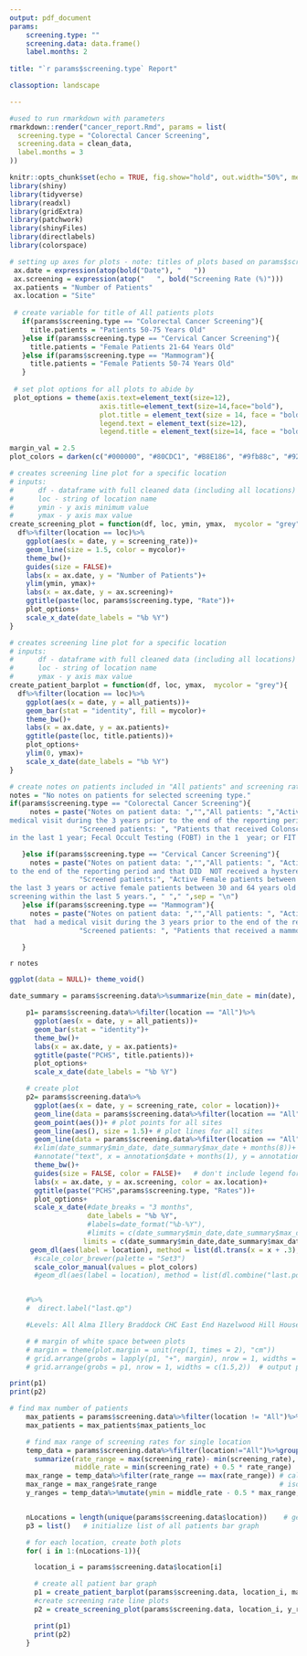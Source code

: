 ```yaml
---
output: pdf_document
params: 
    screening.type: ""
    screening.data: data.frame()
    label.months: 2
    
title: "`r params$screening.type` Report" 

classoption: landscape

---
```




```r
#used to run rmarkdown with parameters 
rmarkdown::render("cancer_report.Rmd", params = list(
  screening.type = "Colorectal Cancer Screening",
  screening.data = clean_data,  
  label.months = 3
))
```

```r
knitr::opts_chunk$set(echo = TRUE, fig.show="hold", out.width="50%", message = FALSE, warning = FALSE)
library(shiny)
library(tidyverse)
library(readxl)
library(gridExtra)
library(patchwork)
library(shinyFiles)
library(directlabels)
library(colorspace)

# setting up axes for plots - note: titles of plots based on params$screening.type
 ax.date = expression(atop(bold("Date"), "   "))
 ax.screening = expression(atop("   ", bold("Screening Rate (%)")))
 ax.patients = "Number of Patients"
 ax.location = "Site"
 
 # create variable for title of All patients plots
   if(params$screening.type == "Colorectal Cancer Screening"){
     title.patients = "Patients 50-75 Years Old"
   }else if(params$screening.type == "Cervical Cancer Screening"){
     title.patients = "Female Patients 21-64 Years Old"
   }else if(params$screening.type == "Mammogram"){
     title.patients = "Female Patients 50-74 Years Old"
   }
 
 # set plot options for all plots to abide by
 plot_options = theme(axis.text=element_text(size=12),
                      axis.title=element_text(size=14,face="bold"),
                      plot.title = element_text(size = 14, face = "bold"),
                      legend.text = element_text(size=12),
                      legend.title = element_text(size=14, face = "bold"))

margin_val = 2.5
plot_colors = darken(c("#000000", "#80CDC1", "#B8E186", "#9fb88c", "#92C5DE", "#DFC27D", "#FDB863",  "#EA9999", "#7686c4", "#D5A6BD", "#A2C4C9", "#D5A6BD", "#F4A582"))

```

```r
# creates screening line plot for a specific location
# inputs:
#      df - dataframe with full cleaned data (including all locations)
#      loc - string of location name
#      ymin - y axis minimum value
#      ymax - y axis max value
create_screening_plot = function(df, loc, ymin, ymax,  mycolor = "grey"){
  df%>%filter(location == loc)%>%
    ggplot(aes(x = date, y = screening_rate))+
    geom_line(size = 1.5, color = mycolor)+
    theme_bw()+
    guides(size = FALSE)+
    labs(x = ax.date, y = "Number of Patients")+
    ylim(ymin, ymax)+
    labs(x = ax.date, y = ax.screening)+
    ggtitle(paste(loc, params$screening.type, "Rate"))+
    plot_options+
    scale_x_date(date_labels = "%b %Y")
}

# creates screening line plot for a specific location
# inputs:
#      df - dataframe with full cleaned data (including all locations)
#      loc - string of location name
#      ymax - y axis max value
create_patient_barplot = function(df, loc, ymax,  mycolor = "grey"){
  df%>%filter(location == loc)%>%
    ggplot(aes(x = date, y = all_patients))+
    geom_bar(stat = "identity", fill = mycolor)+
    theme_bw()+
    labs(x = ax.date, y = ax.patients)+
    ggtitle(paste(loc, title.patients))+
    plot_options+
    ylim(0, ymax)+
    scale_x_date(date_labels = "%b %Y")
}

```

```r
# create notes on patients included in "All patients" and screening rates
notes = "No notes on patients for selected screening type." 
if(params$screening.type == "Colorectal Cancer Screening"){
     notes = paste("Notes on patient data: ","","All patients: ","Active patients between 50 and 75 years of age that DO NOT have colorectal cancer that had a
medical visit during the 3 years prior to the end of the reporting period. ", "",
                 "Screened patients: ", "Patients that received Colonscopy in the last 10 years; Fecal Immunochemical Test (FIT)
in the last 1 year; Fecal Occult Testing (FOBT) in the 1  year; or FIT DNA in the last 3 years.", " "," ",sep = "\n")

   }else if(params$screening.type == "Cervical Cancer Screening"){
     notes = paste("Notes on patient data: ","","All patients: ", "Active Female patients between 21 and 64 years that had a visit during the 3 years prior
to the end of the reporting period and that DID  NOT received a hysterectomy. ", "",
                 "Screened patients:", "Active Female patients between 21 and 29 years that had a cevical cancer screening within
the last 3 years or active female patients between 30 and 64 years old that had a cervical cancer
screening within the last 5 years.", " "," ",sep = "\n")
   }else if(params$screening.type == "Mammogram"){
     notes = paste("Notes on patient data: ","","All patients: ", "Active Female patients between the 50 and 74 years of age that DID NOT have a mastectomy and
that  had a medical visit during the 3 years prior to the end of the reporting period. ","",
                 "Screened patients: ", "Patients that received a mammogram during the 2 years prior to the end of the reporting period.", " ", " ",sep = "\n")

   }
```


<!-- Output patient notes -->
`r notes` 

```r
ggplot(data = NULL)+ theme_void()
```

```r
date_summary = params$screening.data%>%summarize(min_date = min(date), max_date = max(date))   # determine first and last dates plotted

    p1= params$screening.data%>%filter(location == "All")%>%
      ggplot(aes(x = date, y = all_patients))+
      geom_bar(stat = "identity")+
      theme_bw()+
      labs(x = ax.date, y = ax.patients)+
      ggtitle(paste("PCHS", title.patients))+
      plot_options+
      scale_x_date(date_labels = "%b %Y")
```
```r
    # create plot
    p2= params$screening.data%>%
      ggplot(aes(x = date, y = screening_rate, color = location))+
      geom_line(data = params$screening.data%>%filter(location == "All"), color = "grey", size = 10, alpha = 0.5)+   # plot shadow around "All" (behind other lines)
      geom_point(aes())+ # plot points for all sites
      geom_line(aes(), size = 1.5)+ # plot lines for all sites
      geom_line(data = params$screening.data%>%filter(location == "All"), color = "black", size = 1.5)+   # plot "All" on top of other lines
      #xlim(date_summary$min_date, date_summary$max_date + months(8))+   # change x axis lims?
      #annotate("text", x = annotation$date + months(1), y = annotation$screening_rate, label = "  ", size = 10)+   # annotation for avg. rate
      theme_bw()+
      guides(size = FALSE, color = FALSE)+   # don't include legend for size of dots
      labs(x = ax.date, y = ax.screening, color = ax.location)+
      ggtitle(paste("PCHS",params$screening.type, "Rates"))+
      plot_options+
      scale_x_date(#date_breaks = "3 months",
                   date_labels = "%b %Y",
                   #labels=date_format("%b-%Y"),
                   #limits = c(date_summary$min_date,date_summary$max_date + weeks(6)))+ #extend xlim so labels aren't cut off
                  limits = c(date_summary$min_date,date_summary$max_date + months(params$label.months)))+ #extend xlim so labels aren't cut off
     geom_dl(aes(label = location), method = list(dl.trans(x = x + .3), "last.qp", cex = 1.2, fontface = "bold")) +
      #scale_color_brewer(palette = "Set3")
      scale_color_manual(values = plot_colors)
      #geom_dl(aes(label = location), method = list(dl.combine("last.points")), cex = 0.8)


    #%>%
    #  direct.label("last.qp")

    #Levels: All Alma Illery Braddock CHC East End Hazelwood Hill House McKeesport Steel Valley West End Wilkinsburg

    # # margin of white space between plots
    # margin = theme(plot.margin = unit(rep(1, times = 2), "cm"))
    # grid.arrange(grobs = lapply(p1, "+", margin), nrow = 1, widths = c(1.5,2))  # output plot
    # grid.arrange(grobs = p1, nrow = 1, widths = c(1.5,2))  # output plot
```

<!-- # Graphs for all PCHS sites -->
```r
print(p1)
print(p2)
```

<!-- # Graphs for individual sites -->
```r
# find max number of patients
    max_patients = params$screening.data%>%filter(location != "All")%>%group_by(location)%>%summarize(max_patients_loc = max(all_patients))%>%filter(max_patients_loc == max(max_patients_loc))
    max_patients = max_patients$max_patients_loc

    # find max range of screening rates for single location
    temp_data = params$screening.data%>%filter(location!="All")%>%group_by(location)%>%
      summarize(rate_range = max(screening_rate)- min(screening_rate),   # find ranges of screening rates for each location
                middle_rate = min(screening_rate) + 0.5 * rate_range)    # find middle between max and min screening rate for each locaiton
    max_range = temp_data%>%filter(rate_range == max(rate_range)) # calculate max range
    max_range = max_range$rate_range                              # isolate max range as a number
    y_ranges = temp_data%>%mutate(ymin = middle_rate - 0.5 * max_range, ymax = middle_rate + 0.5 * max_range)  # create new ranges for y axes


    nLocations = length(unique(params$screening.data$location))    # get number of locations in dataset
    p3 = list()   # initialize list of all patients bar graph

    # for each location, create both plots
    for( i in 1:(nLocations-1)){

      location_i = params$screening.data$location[i]                   # get name of ith location

      # create all patient bar graph
      p1 = create_patient_barplot(params$screening.data, location_i, max_patients, plot_colors[i+1])#+scale_fill_manual(values = c(plot_colors[i+1], "black"))
      #create screening rate line plots
      p2 = create_screening_plot(params$screening.data, location_i, y_ranges$ymin[i], y_ranges$ymax[i], plot_colors[i+1])#+scale_color_manual(values = c(plot_colors[i+1], "black"))

      print(p1)
      print(p2)
    }
```

